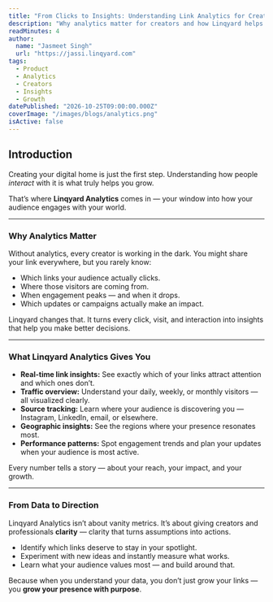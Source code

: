 ```yaml
---
title: "From Clicks to Insights: Understanding Link Analytics for Creators"
description: "Why analytics matter for creators and how Linqyard helps you understand your audience, measure impact, and grow with purpose."
readMinutes: 4
author:
  name: "Jasmeet Singh"
  url: "https://jassi.linqyard.com"
tags:
  - Product
  - Analytics
  - Creators
  - Insights
  - Growth
datePublished: "2026-10-25T09:00:00.000Z"
coverImage: "/images/blogs/analytics.png"
isActive: false
---
```



## Introduction

Creating your digital home is just the first step.
Understanding how people *interact* with it is what truly helps you grow.

That’s where **Linqyard Analytics** comes in — your window into how your audience engages with your world.

---

### Why Analytics Matter

Without analytics, every creator is working in the dark.
You might share your link everywhere, but you rarely know:

- Which links your audience actually clicks.
- Where those visitors are coming from.
- When engagement peaks — and when it drops.
- Which updates or campaigns actually make an impact.

Linqyard changes that.
It turns every click, visit, and interaction into insights that help you make better decisions.

---

### What Linqyard Analytics Gives You

- **Real-time link insights:** See exactly which of your links attract attention and which ones don’t.
- **Traffic overview:** Understand your daily, weekly, or monthly visitors — all visualized clearly.
- **Source tracking:** Learn where your audience is discovering you — Instagram, LinkedIn, email, or elsewhere.
- **Geographic insights:** See the regions where your presence resonates most.
- **Performance patterns:** Spot engagement trends and plan your updates when your audience is most active.

Every number tells a story — about your reach, your impact, and your growth.

---

### From Data to Direction

Linqyard Analytics isn’t about vanity metrics.
It’s about giving creators and professionals **clarity** — clarity that turns assumptions into actions.

- Identify which links deserve to stay in your spotlight.
- Experiment with new ideas and instantly measure what works.
- Learn what your audience values most — and build around that.

Because when you understand your data, you don’t just grow your links —
you **grow your presence with purpose**.
